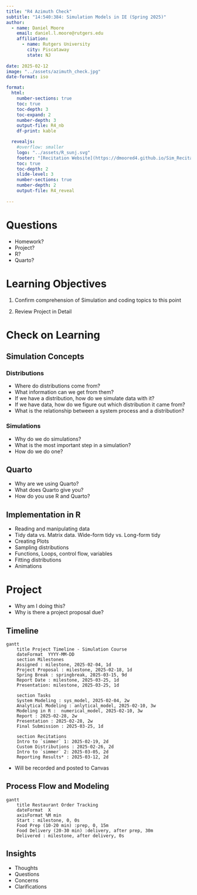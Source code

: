 ```yaml
---
title: "R4 Azimuth Check"
subtitle: "14:540:384: Simulation Models in IE (Spring 2025)"
author:
  - name: Daniel Moore
    email: daniel.l.moore@rutgers.edu
    affiliation: 
      - name: Rutgers University
        city: Piscataway
        state: NJ
   
date: 2025-02-12
image: "../assets/azimuth_check.jpg"
date-format: iso

format:
  html:
    number-sections: true
    toc: true
    toc-depth: 3
    toc-expand: 2
    number-depth: 3
    output-file: R4_nb
    df-print: kable

  revealjs:
    #overflow: smaller
    logo: "../assets/R_sunj.svg"
    footer: "[Recitation Website](https://dmoored4.github.io/Sim_Recitation_Sp2025/)"
    toc: true
    toc-depth: 2
    slide-level: 3
    number-sections: true
    number-depth: 2
    output-file: R4_reveal
    
---
```


# Questions {.unnumbered .unlisted}

-   Homework?
-   Project?
-   R?
-   Quarto?

# Learning Objectives

1.  Confirm comprehension of Simulation and coding topics to this point
    
2.  Review Project in Detail


# Check on Learning

## Simulation Concepts

### Distributions

-   Where do distributions come from?
-   What information can we get from them?
-   If we have a distribution, how do we simulate data with it?
-   If we have data, how do we figure out which distribution it came from?
-   What is the relationship between a system process and a distribution?

### Simulations

-   Why do we do simulations?
-   What is the most important step in a simulation?
-   How do we do one?

## Quarto

-   Why are we using Quarto?
-   What does Quarto give you?
-   How do you use R and Quarto?

## Implementation in R

-   Reading and manipulating data
-   Tidy data vs. Matrix data. Wide-form tidy vs. Long-form tidy
-   Creating Plots
-   Sampling distributions
-   Functions, Loops, control flow, variables
-   Fitting distributions
-   Animations

# Project

-   Why am I doing this?
-   Why is there a project proposal due?

## Timeline

```mermaid
gantt
    title Project Timeline - Simulation Course
    dateFormat  YYYY-MM-DD
    section Milestones
    Assigned : milestone, 2025-02-04, 1d
    Project Proposal : milestone, 2025-02-18, 1d
    Spring Break : springbreak, 2025-03-15, 9d
    Report Date : milestone, 2025-03-25, 1d
    Presentation: milestone, 2025-03-25, 1d

    section Tasks
    System Modeling : sys_model, 2025-02-04, 2w
    Analytical Modeling : anlytical_model, 2025-02-10, 3w
    Modeling in R :  numerical_model, 2025-02-10, 3w
    Report : 2025-02-28, 2w
    Presentation : 2025-02-28, 2w
    Final Submission : 2025-03-25, 1d
    
    section Recitations
    Intro to `simmer` 1: 2025-02-19, 2d
    Custom Distributions : 2025-02-26, 2d
    Intro to `simmer` 2: 2025-03-05, 2d
    Reporting Results* : 2025-03-12, 2d
```

::: callout-note
* Will be recorded and posted to Canvas
:::

## Process Flow and Modeling

```mermaid
gantt
    title Restaurant Order Tracking
    dateFormat  X
    axisFormat %M min
    Start : milestone, 0, 0s
    Food Prep (10-20 min) :prep, 0, 15m  
    Food Delivery (20-30 min) :delivery, after prep, 30m  
    Delivered : milestone, after delivery, 0s
```

## Insights

- Thoughts
- Questions
- Concerns
- Clarifications
